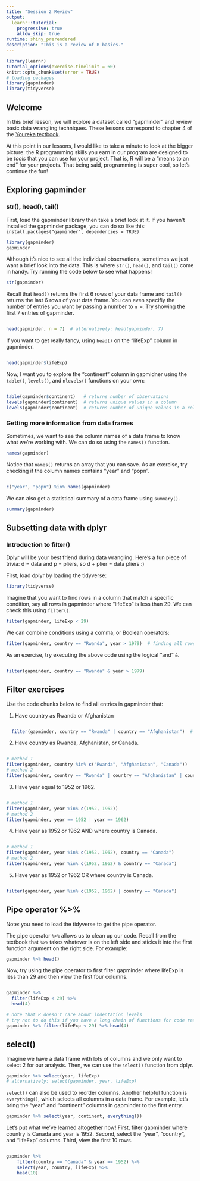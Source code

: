 ```yaml
---
title: "Session 2 Review"
output:
  learnr::tutorial:
    progressive: true
    allow_skip: true
runtime: shiny_prerendered
description: "This is a review of R basics."
---
```


```r
library(learnr)
tutorial_options(exercise.timelimit = 60)
knitr::opts_chunk$set(error = TRUE)
# loading packages
library(gapminder)
library(tidyverse)
```


## Welcome

In this brief lesson, we will explore a dataset called "gapminder" and review basic data wrangling techniques. These lessons correspond to chapter 4 of the [Youreka textbook](https://youreka-textbook.netlify.app/more-data-frames.html).

At this point in our lessons, I would like to take a minute to look at the bigger picture: the R programming skills you earn in our program are designed to be *tools* that you can use for your project. That is, R will be a "means to an end" for your projects. That being said, programming is super cool, so let's continue the fun!

## Exploring gapminder

### str(), head(), tail()

First, load the gapminder library then take a brief look at it. If you haven't installed the gapminder package, you can do so like this: `install.packages("gapminder", dependencies = TRUE)`

```r
library(gapminder)
gapminder
```

Although it's nice to see all the individual observations, sometimes we just want a brief look into the data. This is where `str()`, `head()`, and `tail()` come in handy. Try running the code below to see what happens!

```r
str(gapminder)
```

Recall that `head()` returns the first 6 rows of your data frame and `tail()` returns the last 6 rows of your data frame. You can even specifiy the number of entries you want by passing a number to `n = `. Try showing the first 7 entries of gapminder.

```r

```
```r
head(gapminder, n = 7)  # alternatively: head(gapminder, 7)
```

If you want to get really fancy, using `head()` on the "lifeExp" column in gapminder.

```r

```
```r
head(gapminder$lifeExp)
```

Now, I want you to explore the "continent" column in gapmidner using the `table()`, `levels()`, and `nlevels()` functions on your own:

```r

```
```r
table(gapminder$continent)   # returns number of observations
levels(gapminder$continent)  # returns unique values in a column
levels(gapminder$continent)  # returns number of unique values in a column
```


### Getting more information from data frames

Sometimes, we want to see the column names of a data frame to know what we're working with. We can do so using the `names()` function.

```r
names(gapminder)
```

Notice that `names()` returns an array that you can save. As an exercise, try checking if the column names contains "year" and "popn".

```r

```
```r
c("year", "popn") %in% names(gapminder)
```

We can also get a statistical summary of a data frame using `summary()`.

```r
summary(gapminder)
```


## Subsetting data with dplyr

### Introduction to filter()

Dplyr will be your best friend during data wrangling. Here's a fun piece of trivia: d = data and p = pliers, so d + plier = data pliers :)

First, load dplyr by loading the tidyverse:

```r
library(tidyverse)
```

Imagine that you want to find rows in a column that match a specific condition, say all rows in gapminder where "lifeExp" is less than 29. We can check this using `filter()`.

```r
filter(gapminder, lifeExp < 29)
```

We can combine conditions using a comma, or Boolean operators:

```r
filter(gapminder, country == "Rwanda", year > 1979)  # finding all rows where country is Rwanda and year > 1979
```

As an exercise, try executing the above code using the logical "and" `&`.

```r

```
```r
filter(gapminder, country == "Rwanda" & year > 1979)
```


## Filter exercises

Use the code chunks below to find all entries in gapminder that:

1. Have country as Rwanda or Afghanistan

  ```r

  ```
  ```r
    filter(gapminder, country == "Rwanda" | country == "Afghanistan")  # | is the logical "or"
  ```

2. Have country as Rwanda, Afghanistan, or Canada.

  ```r

  ```
  ```r
  # method 1
  filter(gapminder, country %in% c("Rwanda", "Afghanistan", "Canada"))
  # method 2
  filter(gapminder, country == "Rwanda" | country == "Afghanistan" | country == "Canada")
  ```

3. Have year equal to 1952 or 1962.

  ```r
  
  ```
  ```r
  # method 1
  filter(gapminder, year %in% c(1952, 1962))
  # method 2
  filter(gapminder, year == 1952 | year == 1962)
  ```

4. Have year as 1952 or 1962 AND where country is Canada.

  ```r
  
  ```
  ```r
  # method 1
  filter(gapminder, year %in% c(1952, 1962), country == "Canada")
  # method 2
  filter(gapminder, year %in% c(1952, 1962) & country == "Canada")
  ```

5. Have year as 1952 or 1962 OR where country is Canada.

  ```r

  ```
  ```r
  filter(gapminder, year %in% c(1952, 1962) | country == "Canada")
  ```


## Pipe operator %>%

Note: you need to load the tidyverse to get the pipe operator.

The pipe operator `%>%` allows us to clean up our code. Recall from the textbook that `%>%` takes whatever is on the left side and sticks it into the first function argument on the right side. For example:

```r
gapminder %>% head()
```

Now, try using the pipe operator to first filter gapminder where lifeExp is less than 29 and then view the first four columns.

```r

```
```r
gapminder %>%
  filter(lifeExp < 29) %>%
  head(4)

# note that R doesn't care about indentation levels
# try not to do this if you have a long chain of functions for code readability
gapminder %>% filter(lifeExp < 29) %>% head(4)
```

## select()

Imagine we have a data frame with lots of columns and we only want to select 2 for our analysis. Then, we can use the `select()` function from dplyr.

```r
gapminder %>% select(year, lifeExp)
# alternatively: select(gapminder, year, lifeExp)
```

`select()` can also be used to reorder columns. Another helpful function is `everything()`, which selects all columns in a data frame. For example, let's bring the "year" and "continent" columns in gapminder to the first entry.

```r
gapminder %>% select(year, continent, everything())
```

Let's put what we've learned altogether now! First, filter gapminder where country is Canada and year is 1952. Second, select the "year", "country", and "lifeExp" columns. Third, view the first 10 rows.

```r

```
```r
gapminder %>%
	filter(country == "Canada" & year == 1952) %>%
	select(year, country, lifeExp) %>%
	head(10)
```



